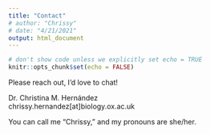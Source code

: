 ```yaml
---
title: "Contact"
# author: "Chrissy"
# date: "4/21/2021"
output: html_document
---
```


```r
# don't show code unless we explicitly set echo = TRUE
knitr::opts_chunk$set(echo = FALSE)

```
Please reach out, I'd love to chat!

Dr. Christina M. Hernández  
chrissy.hernandez[at]biology.ox.ac.uk

You can call me "Chrissy," and my pronouns are she/her. 